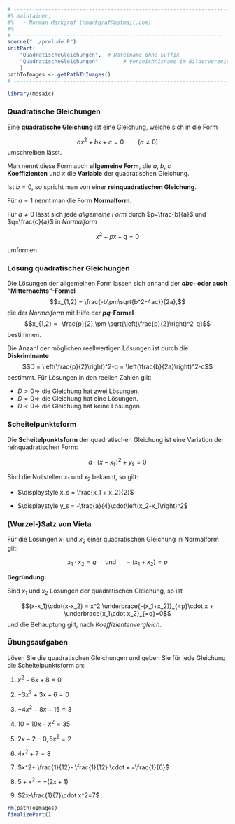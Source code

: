 ```r
# ---------------------------------------------------------------------------
#% maintainer:
#%   - Norman Markgraf (nmarkgraf@hotmail.com)
#%
# ---------------------------------------------------------------------------
source("../prelude.R")
initPart(
    "QuadratischeGleichungen",  # Dateiname ohne Suffix
    "QuadratischeGleichungen"        # Verzeichnisname im Bilderverzeichnis 
    )
pathToImages <- getPathToImages()
# ---------------------------------------------------------------------------

library(mosaic)

```


### Quadratische Gleichungen

Eine **quadratische Gleichung** ist eine Gleichung, welche sich in die Form

$$ax^2+bx+c=0 \qquad (a \neq 0)$$
umschreiben lässt. 

Man nennt diese Form auch **allgemeine Form**, die $a$, $b$, $c$  
**Koeffizienten** und $x$ die **Variable** der quadratischen Gleichung.

Ist $b=0$, so spricht man von einer **reinquadratischen Gleichung**.

Für $a=1$ nennt man die Form **Normalform**.

Für $a \neq 0$ lässt sich jede *allgemeine Form* durch 
$p=\frac{b}{a}$ und $q=\frac{c}{a}$ in *Normalform*

$$x^2 + px +q = 0$$

umformen.


### Lösung quadratischer Gleichungen

Die Lösungen der allgemeinen Form lassen sich anhand der **$abc$- oder auch "Mitternachts"-Formel**
$$x_{1,2} = \frac{-b\pm\sqrt{b^2-4ac}}{2a},$$
die der *Normalform* mit Hilfe der **$pq$-Formel**
$$x_{1,2} = -\frac{p}{2} \pm \sqrt{\left(\frac{p}{2}\right)^2-q}$$
bestimmen. 

Die Anzahl der möglichen reellwertigen Lösungen ist durch die **Diskriminante**
$$D = \left(\frac{p}{2}\right)^2-q = \left(\frac{b}{2a}\right)^2-c$$
bestimmt. 
Für Lösungen in den reellen Zahlen gilt:

- $D > 0 \Rightarrow$ die Gleichung hat zwei Lösungen.
- $D = 0 \Rightarrow$ die Gleichung hat eine Lösungen.
- $D < 0 \Rightarrow$ die Gleichung hat keine Lösungen.


### Scheitelpunktsform

Die **Scheitelpunktsform** der quadratischen Gleichung ist eine Variation der
reinquadratischen Form:

$$a \cdot \left(x - x_s\right)^2 + y_s=0$$

Sind die Nullstellen $x_1$ und $x_2$ bekannt, so gilt:

- $\displaystyle x_s = \frac{x_1 + x_2}{2}$

- $\displaystyle y_s = -\frac{a}{4}\cdot\left(x_2-x_1\right)^2$


### (Wurzel-)Satz von Vieta

Für die Lösungen $x_1$ und $x_2$ einer quadratischen Gleichung in Normalform 
gilt:

$$x_1 \cdot x_2 = q \quad \text{ und }\quad -(x_1+x_2) = p$$

**Begründung:**

Sind $x_1$ und $x_2$ Lösungen der quadratischen Gleichung, so ist

$$(x-x_1)\cdot(x-x_2) = x^2 \underbrace{-(x_1+x_2)}_{=p}\cdot x + \underbrace{x_1\cdot x_2}_{=q}=0$$
und die Behauptung gilt, nach *Koeffizientenvergleich*.


### Übungsaufgaben

Lösen Sie die quadratischen Gleichungen und geben Sie für jede Gleichung die
Scheitelpunktsform an:

1. $x^2-6x+8=0$\setlength{\itemsep}{12pt}

2. $-3x^2+3x+6=0$

3. $-4x^2-8x+15=3$

4. $10-10x-x^2=35$

5. $2x-2-0{,}5x^2=2$

6. $4x^2+7=8$

7. $x^2+ \frac{1}{12}- \frac{1}{12} \cdot x =\frac{1}{6}$

8. $5+x^2=-(2x+1)$

9. $2x-\frac{1}{7}\cdot x^2=7$


```r
rm(pathToImages)
finalizePart()
```
